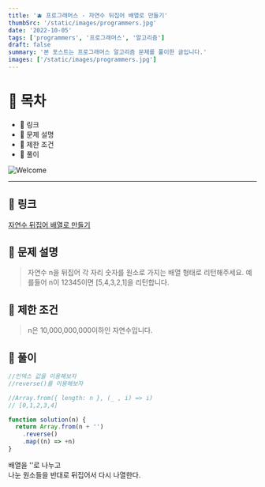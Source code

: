 ```yaml
---
title: '🫐 프로그래머스 - 자연수 뒤집어 배열로 만들기'
thumbSrc: '/static/images/programmers.jpg'
date: '2022-10-05'
tags: ['programmers', '프로그래머스', '알고리즘']
draft: false
summary: '본 포스트는 프로그래머스 알고리즘 문제를 풀이한 글입니다.'
images: ['/static/images/programmers.jpg']
---
```


# 📌 목차

- 🍑 링크
- 🍋 문제 설명
- 🍐 제한 조건
- 🍊 풀이

![Welcome](/static/images/programmers.jpg)

---

## 🍑 링크

[자연수 뒤집어 배열로 만들기](https://school.programmers.co.kr/learn/courses/30/lessons/12932)

## 🍋 문제 설명

> 자연수 n을 뒤집어 각 자리 숫자를 원소로 가지는 배열 형태로 리턴해주세요. 예를들어 n이 12345이면 [5,4,3,2,1]을 리턴합니다.

## 🍐 제한 조건

> n은 10,000,000,000이하인 자연수입니다.

## 🍊 풀이

```js
//인덱스 값을 이용해보자
//reverse()를 이용해보자

//Array.from({ length: n }, (_ , i) => i)
// [0,1,2,3,4]

function solution(n) {
  return Array.from(n + '')
    .reverse()
    .map((n) => +n)
}
```

배열을 ''로 나누고 <br/>
나눈 원소들을 반대로 뒤집어서
다시 나열한다.
